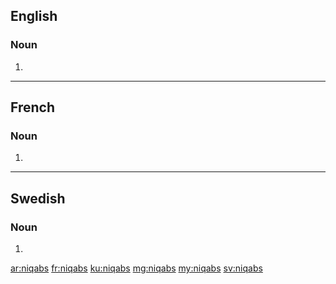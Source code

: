 ==English==

===Noun===
{{head|en|plural}}

# {{plural of|lang=en|niqab}}

----

==French==

===Noun===
{{head|fr|plural|g=?}}

# {{plural of|lang=fr|niqab}}

----

==Swedish==

===Noun===
{{head|sv|noun form}}

# {{sv-noun-form-indef-gen|niqab}}

[[ar:niqabs]]
[[fr:niqabs]]
[[ku:niqabs]]
[[mg:niqabs]]
[[my:niqabs]]
[[sv:niqabs]]